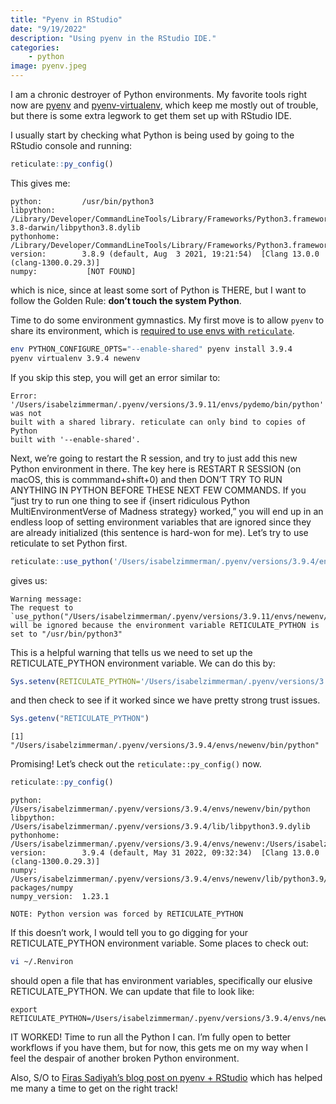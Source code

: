 ```yaml
---
title: "Pyenv in RStudio"
date: "9/19/2022"
description: "Using pyenv in the RStudio IDE."
categories:
    - python
image: pyenv.jpeg
---
```


I am a chronic destroyer of Python environments. My favorite tools right now are [pyenv](https://github.com/pyenv/pyenv) and [pyenv-virtualenv](https://github.com/pyenv/pyenv-virtualenv), which keep me mostly out of trouble, but there is some extra legwork to get them set up with RStudio IDE. 

I usually start by checking what Python is being used by going to the RStudio console and running:

``` r
reticulate::py_config()
```

This gives me:

```
python:         /usr/bin/python3
libpython:      /Library/Developer/CommandLineTools/Library/Frameworks/Python3.framework/Versions/3.8/lib/python3.8/config-3.8-darwin/libpython3.8.dylib
pythonhome:     /Library/Developer/CommandLineTools/Library/Frameworks/Python3.framework/Versions/3.8:/Library/Developer/CommandLineTools/Library/Frameworks/Python3.framework/Versions/3.8
version:        3.8.9 (default, Aug  3 2021, 19:21:54)  [Clang 13.0.0 (clang-1300.0.29.3)]
numpy:           [NOT FOUND]
```

which is nice, since at least some sort of Python is THERE, but I want to follow the Golden Rule: __don't touch the system Python__. 

Time to do some environment gymnastics. My first move is to allow `pyenv` to share its environment, which is [required to use envs with `reticulate`](https://rstudio.github.io/reticulate/articles/versions.html#locating-python).

``` bash
env PYTHON_CONFIGURE_OPTS="--enable-shared" pyenv install 3.9.4
pyenv virtualenv 3.9.4 newenv
```
:::{.callout-note}
If you skip this step, you will get an error similar to:

```
Error: '/Users/isabelzimmerman/.pyenv/versions/3.9.11/envs/pydemo/bin/python' was not 
built with a shared library. reticulate can only bind to copies of Python 
built with '--enable-shared'.
```
:::

Next, we're going to restart the R session, and try to just add this new Python environment in there. The key here is RESTART R SESSION (on macOS, this is commmand+shift+0) and then DON'T TRY TO RUN ANYTHING IN PYTHON BEFORE THESE NEXT FEW COMMANDS. If you "just try to run one thing to see if {insert ridiculous Python MultiEnvironmentVerse of Madness strategy} worked," you will end up in an endless loop of setting environment variables that are ignored since they are already initialized (this sentence is hard-won for me). Let's try to use reticulate to set Python first.

``` r
reticulate::use_python('/Users/isabelzimmerman/.pyenv/versions/3.9.4/envs/newenv/bin/python', required = TRUE)
```
gives us:
```
Warning message:
The request to `use_python("/Users/isabelzimmerman/.pyenv/versions/3.9.11/envs/newenv/bin/python")` 
will be ignored because the environment variable RETICULATE_PYTHON is set to "/usr/bin/python3" 
```

This is a helpful warning that tells us we need to set up the RETICULATE_PYTHON environment variable. We can do this by:

``` r
Sys.setenv(RETICULATE_PYTHON='/Users/isabelzimmerman/.pyenv/versions/3.9.4/envs/newenv/bin/python')
```

and then check to see if it worked since we have pretty strong trust issues.

``` r
Sys.getenv("RETICULATE_PYTHON")
```

```
[1] "/Users/isabelzimmerman/.pyenv/versions/3.9.4/envs/newenv/bin/python"
```

Promising! Let's check out the `reticulate::py_config()` now.

``` r
reticulate::py_config()
```

```
python:         /Users/isabelzimmerman/.pyenv/versions/3.9.4/envs/newenv/bin/python
libpython:      /Users/isabelzimmerman/.pyenv/versions/3.9.4/lib/libpython3.9.dylib
pythonhome:     /Users/isabelzimmerman/.pyenv/versions/3.9.4/envs/newenv:/Users/isabelzimmerman/.pyenv/versions/3.9.4/envs/newenv
version:        3.9.4 (default, May 31 2022, 09:32:34)  [Clang 13.0.0 (clang-1300.0.29.3)]
numpy:          /Users/isabelzimmerman/.pyenv/versions/3.9.4/envs/newenv/lib/python3.9/site-packages/numpy
numpy_version:  1.23.1

NOTE: Python version was forced by RETICULATE_PYTHON
```

:::{.callout-note}
If this doesn't work, I would tell you to go digging for your RETICULATE_PYTHON environment variable. Some places to check out:

``` bash
vi ~/.Renviron
```

should open a file that has environment variables, specifically our elusive RETICULATE_PYTHON. We can update that file to look like:

```
export RETICULATE_PYTHON=/Users/isabelzimmerman/.pyenv/versions/3.9.4/envs/newenv/bin/python
```
:::

IT WORKED! Time to run all the Python I can. I'm fully open to better workflows if you have them, but for now, this gets me on my way when I feel the despair of another broken Python environment.

Also, S/O to [Firas Sadiyah's blog post on pyenv + RStudio](https://firas.io/post/pyenv_rstudio/) which has helped me many a time to get on the right track!
